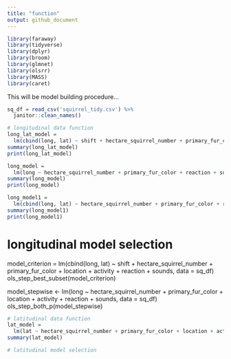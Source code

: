 ```yaml
---
title: "function"
output: github_document
---
```

```r
library(faraway)
library(tidyverse)
library(dplyr)
library(broom)
library(glmnet)
library(olsrr)
library(MASS)
library(caret)
```
This will be model building procedure...
```r
sq_df = read_csv('squirrel_tidy.csv') %>% 
  janitor::clean_names()
```

```r
# longitudinal data function
long_lat_model =
  lm(cbind(long, lat) ~ shift + hectare_squirrel_number + primary_fur_color + location + activity + reaction + sounds, data = sq_df)
summary(long_lat_model)
print(long_lat_model)

long_model =
  lm(long ~ hectare_squirrel_number + primary_fur_color + reaction + sounds, data = sq_df)
summary(long_model)
print(long_model)

long_model1 = 
  lm(cbind(long, lat) ~ hectare_squirrel_number + primary_fur_color + reaction + sounds, data = sq_df)
summary(long_model1)
print(long_model1)

```


# longitudinal model selection
model_criterion = lm(cbind(long, lat) ~ shift + hectare_squirrel_number + primary_fur_color + location + activity + reaction + sounds, data = sq_df)
ols_step_best_subset(model_criterion)

model_stepwise <- lm(long ~ hectare_squirrel_number + primary_fur_color + location + activity + reaction + sounds, data = sq_df)
ols_step_both_p(model_stepwise)



```r
# latitudinal data function
lat_model =
  lm(lat ~ hectare_squirrel_number + primary_fur_color + location + activity + reaction + sounds, data = sq_df)
summary(lat_model)
```

```r
# latitudinal model selection
```

